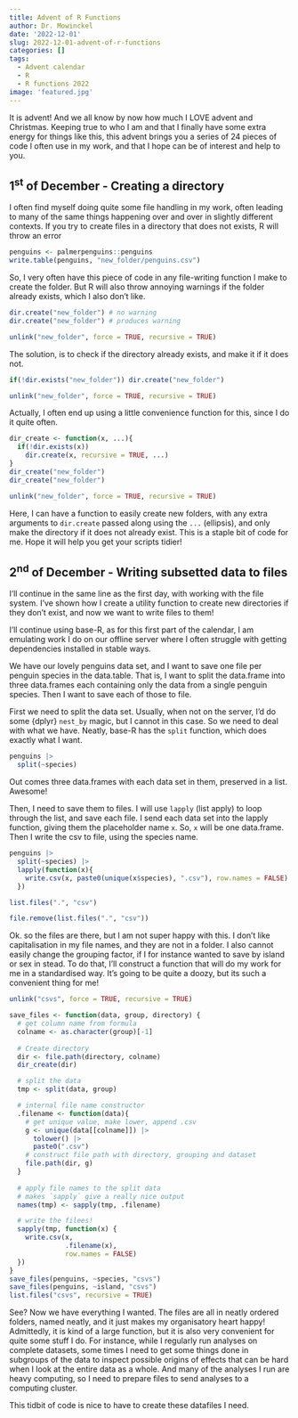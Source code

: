 ```yaml
---
title: Advent of R Functions
author: Dr. Mowinckel
date: '2022-12-01'
slug: 2022-12-01-advent-of-r-functions
categories: []
tags:
  - Advent calendar
  - R
  - R functions 2022
image: 'featured.jpg'
---
```



It is advent!
And we all know by now how much I LOVE advent and Christmas. 
Keeping true to who I am and that I finally have some extra energy for things like this, this advent brings you a series of 24 pieces of code I often use in my work, and that I hope can be of interest and help to you.

## 1<sup>st</sup> of December - Creating a directory
I often find myself doing quite some file handling in my work, often leading to many of the same things happening over and over in slightly different contexts. 
If you try to create files in a directory that does not exists, R will throw an error

```r
penguins <- palmerpenguins::penguins
write.table(penguins, "new_folder/penguins.csv")
```

So, I very often have this piece of code in any file-writing function I make to create the folder. 
But R will also throw annoying warnings if the folder already exists, which I also don't like.

```r
dir.create("new_folder") # no warning
dir.create("new_folder") # produces warning
```

```r
unlink("new_folder", force = TRUE, recursive = TRUE)
```

The solution, is to check if the directory already exists, and make it if it does not.


```r
if(!dir.exists("new_folder")) dir.create("new_folder")
```

```r
unlink("new_folder", force = TRUE, recursive = TRUE)
```
Actually, I often end up using a little convenience function for this, since I do it quite often.

```r
dir_create <- function(x, ...){
  if(!dir.exists(x)) 
    dir.create(x, recursive = TRUE, ...)
}
dir_create("new_folder")
dir_create("new_folder")
```

```r
unlink("new_folder", force = TRUE, recursive = TRUE)
```
Here, I can have a function to easily create new folders, with any extra arguments to `dir.create` passed along using the `...` (ellipsis), and only make the directory if it does not already exist.
This is a staple bit of code for me.
Hope it will help you get your scripts tidier!


## 2<sup>nd</sup> of December - Writing subsetted data to files

I'll continue in the same line as the first day, with working with the file system.
I've shown how I create a utility function to create new directories if they don't exist, and now we want to write files to them!

I'll continue using base-R, as for this first part of the calendar, I am emulating work I do on our offline server where I often struggle with getting dependencies installed in stable ways. 

We have our lovely penguins data set, and I want to save one file per penguin species in the data.table.
That is, I want to split the data.frame into three data.frames each containing only the data from a single penguin species.
Then I want to save each of those to file. 

First we need to split the data set. 
Usually, when not on the server, I'd do some {dplyr} `nest_by` magic, but I cannot in this case.
So we need to deal with what we have.
Neatly, base-R has the `split` function, which does exactly what I want.

```r
penguins |> 
  split(~species)
```
Out comes three data.frames with each data set in them, preserved in a list. 
Awesome!

Then, I need to save them to files. 
I will use `lapply` (list apply) to loop through the list, and save each file.
I send each data set into the lapply function, giving them the placeholder name `x`.
So, `x` will be one data.frame. 
Then I write the csv to file, using the species name.

```r
penguins |> 
  split(~species) |> 
  lapply(function(x){
    write.csv(x, paste0(unique(x$species), ".csv"), row.names = FALSE)
  })

list.files(".", "csv")
```
```r
file.remove(list.files(".", "csv"))
```
Ok. so the files are there, but I am not super happy with this. 
I don't like capitalisation in my file names, and they are not in a folder. 
I also cannot easily change the grouping factor, if I for instance wanted to save by island or sex in stead.
To do that, I'll construct a function that will do my work for me in a standardised way.
It's going to be quite a doozy, but its such a convenient thing for me!

```r
unlink("csvs", force = TRUE, recursive = TRUE)
```
```r
save_files <- function(data, group, directory) {
  # get column name from formula
  colname <- as.character(group)[-1]
  
  # Create directory
  dir <- file.path(directory, colname)
  dir_create(dir)

  # split the data
  tmp <- split(data, group)

  # internal file name constructor
  .filename <- function(data){
    # get unique value, make lower, append .csv
    g <- unique(data[[colname]]) |> 
      tolower() |> 
      paste0(".csv")
    # construct file path with directory, grouping and dataset
    file.path(dir, g)
  }
  
  # apply file names to the split data
  # makes `sapply` give a really nice output
  names(tmp) <- sapply(tmp, .filename)

  # write the filees!
  sapply(tmp, function(x) {
    write.csv(x,
              .filename(x),
              row.names = FALSE)
  })
}
save_files(penguins, ~species, "csvs")
save_files(penguins, ~island, "csvs")
list.files("csvs", recursive = TRUE)
```


See? 
Now we have everything I wanted. 
The files are all in neatly ordered folders, named neatly, and it just makes my organisatory heart happy!
Admittedly, it is kind of a large function, but it is also very convenient for quite some stuff I do.
For instance, while I regularly run analyses on complete datasets, some times I need to get some things done in subgroups of the data to inspect possible origins of effects that can be hard when I look at the entire data as a whole. 
And many of the analyses I run are heavy computing, so I need to prepare files to send analyses to a computing cluster. 

This tidbit of code is nice to have to create these datafiles I need.


<!-- Let's kick it off by a piece of code that I often use on our offline server, where we store and use sensitive human data.  -->
<!-- Here, I have less options in terms of R packages, so I often rely on base-R funcitonality, to avoid issues with compilers not being equal between my workflows.  -->
<!-- And if you have no idea what I just said, ignore it, be happy you don't need to deal with stuff like that! -->

<!-- Ok, so we kick of with being able to easily split a data.frame by some grouping and save them into separate files. -->
<!-- I'll first show you the entire code, then we will start breaking it down. -->

<!-- ```{r} -->
<!-- penguins <- palmerpenguins::penguins -->
<!-- save_files <- function(data, group, directory) { -->
<!--   # Create directory to place files in, called "csvs" -->
<!--   if(!dir.exists(directory)) dir.create(directory) -->

<!--   tmp <- palmerpenguins::penguins |> -->
<!--     split(group) -->

<!--   .filename <- function(data){ -->
<!--     species <- paste0(unique(data$species), ".csv") -->
<!--     species <- tolower(species) -->
<!--     file.path(directory, species) -->
<!--   } -->
<!--   names(tmp) <- sapply(tmp, .filename) -->

<!--   sapply(tmp, function(x) { -->
<!--     write.csv(x, -->
<!--               .filename(x), -->
<!--               row.names = FALSE) -->
<!--   }) -->
<!-- } -->
<!-- save_files(penguins, ~species, "csvs") -->

<!-- # Check that they are there -->
<!-- list.files("csvs", full.names = TRUE) -->
<!-- ``` -->

<!-- ### Splitting into several data.frames -->
<!-- Let start by how I'm breaking up the penguins dataset into several data.frames -->

<!-- ```{r} -->
<!-- penguins |>  -->
<!--   split(~species) -->
<!-- ``` -->

<!-- The `split()` function is super neat for things like this.  -->
<!-- When done on a data.frame, you can provide a formula to split by variables in your data.  -->
<!-- In this case, we are telling it to split by species, and therefore it produces one data.frame per species in the original dataset, each data.frame reduced to rows only containing that species.  -->
<!-- Really neat, if you ask me! -->


